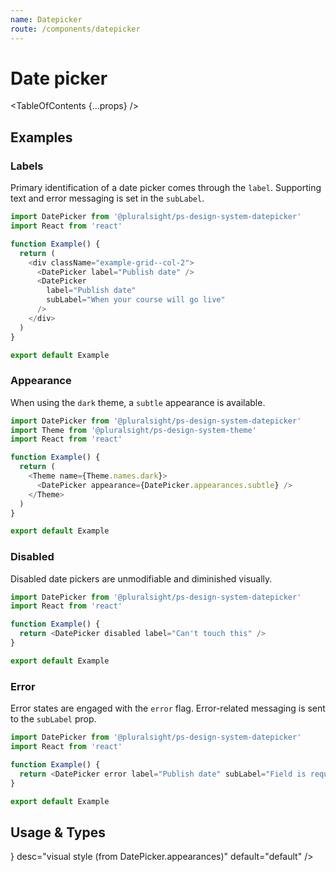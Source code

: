 ```yaml
---
name: Datepicker
route: /components/datepicker
---
```



# Date picker

<TableOfContents {...props} />

## Examples

### Labels

Primary identification of a date picker comes through the `label`. Supporting text and error messaging is set in the `subLabel`.

```typescript
import DatePicker from '@pluralsight/ps-design-system-datepicker'
import React from 'react'

function Example() {
  return (
    <div className="example-grid--col-2">
      <DatePicker label="Publish date" />
      <DatePicker
        label="Publish date"
        subLabel="When your course will go live"
      />
    </div>
  )
}

export default Example
```

### Appearance

When using the `dark` theme, a `subtle` appearance is available.

```typescript themeName=dark
import DatePicker from '@pluralsight/ps-design-system-datepicker'
import Theme from '@pluralsight/ps-design-system-theme'
import React from 'react'

function Example() {
  return (
    <Theme name={Theme.names.dark}>
      <DatePicker appearance={DatePicker.appearances.subtle} />
    </Theme>
  )
}

export default Example
```

### Disabled

Disabled date pickers are unmodifiable and diminished visually.

```typescript
import DatePicker from '@pluralsight/ps-design-system-datepicker'
import React from 'react'

function Example() {
  return <DatePicker disabled label="Can't touch this" />
}

export default Example
```

### Error

Error states are engaged with the `error` flag. Error-related messaging is sent to the `subLabel` prop.

```typescript
import DatePicker from '@pluralsight/ps-design-system-datepicker'
import React from 'react'

function Example() {
  return <DatePicker error label="Publish date" subLabel="Field is required" />
}

export default Example
```

## Usage & Types

<Usage
  install="npm install @pluralsight/ps-design-system-datepicker"
  import="import Datepicker from '@pluralsight/ps-design-system-datepicker'"
  packageName="datepicker"
/>

<TypesTable>
  <TypesProp
    name="appearance"
    type={<TypesEnum enum={DatePicker.appearances} />}
    desc="visual style (from DatePicker.appearances)"
    default="default"
  />
  <TypesProp
    name="disabled"
    type="boolean"
    desc="standard input disable flag"
    default="false"
  />
  <TypesProp
    name="error"
    type="boolean"
    desc="error state flag"
    default="false"
  />
  <TypesProp name="label" type="string" desc="identifying string for input" />
  <TypesProp
    name="onSubBlur"
    type="('mm/dd/yyyy') => void"
    desc="on subfield blur, returns null if invalid date"
  />
  <TypesProp
    name="onSelect"
    type="('mm/dd/yyyy') => void"
    desc="triggered when new valid date selected"
  />
  <TypesProp
    name="subLabel"
    type="string"
    desc="supporting text or error messaging"
  />
  <TypesProp
    name="value"
    type="string"
    desc="current date as a string (format mm/dd/yyyy)"
  />
</TypesTable>
